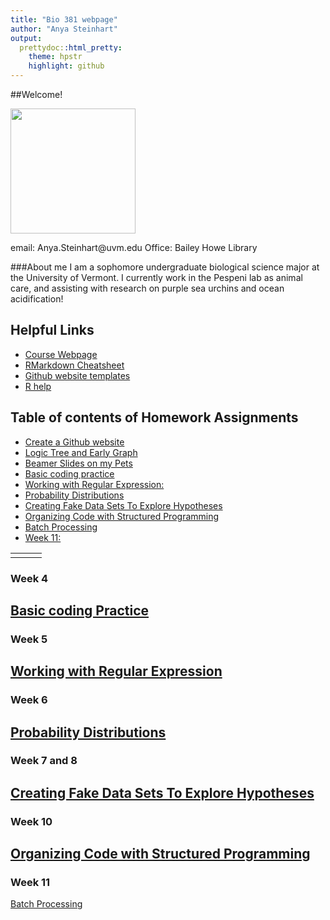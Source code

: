 ```yaml
---
title: "Bio 381 webpage"
author: "Anya Steinhart"
output:
  prettydoc::html_pretty:
    theme: hpstr
    highlight: github
---
```


##Welcome!

<img src="IMG_2069.jpg" width="200" height="200" />

email: Anya.Steinhart@uvm.edu
Office: Bailey Howe Library 


###About me 
I am a sophomore undergraduate biological science major at the University of Vermont. I currently work in the Pespeni lab as animal care, and assisting with research on purple sea urchins and ocean acidification! 

## Helpful Links   
* [Course Webpage](https://gotellilab.github.io/Bio381/)   
* [RMarkdown Cheatsheet](https://www.rstudio.com/wp-content/uploads/2015/02/rmarkdown-cheatsheet.pdf)   
* [Github website templates](https://github.com/jekyll/jekyll/wiki/Themes)   
* [R help](http://stackoverflow.com/questions/tagged/r)   

## Table of contents of Homework Assignments    
* [Create a Github website](https://anyasteinhart9898.github.io/BIOL-381/)
* [Logic Tree and Early Graph](Early Graph.html)
* [Beamer Slides on my Pets](deadpetz.pdf)
* [Basic coding practice](Homework_4.html)
* [Working with Regular Expression: ](Homework_5_.html)
* [Probability Distributions](homework6.html) 
* [Creating Fake Data Sets To Explore Hypotheses ](hw_7.html)
* [Organizing Code with Structured Programming](Homework9.html)   
* [Batch Processing ](Homework10.html)
* [Week 11: ](#id-section11)

------
<div id='#id-section2'/>
### Week 2 
[Logic Tree and Early Graph](Early Graph.html)
------
<div id='#id-section3'/>
### Week 3
[Beamer Slides on my Cats](deadpetz.pdf)
-----
<div id='#id-section4'/>
### Week 4
[Basic coding Practice](Homework_4.html)
---
<div id='#id-section5'/>
### Week 5
[Working with Regular Expression](Homework_5_.html)
---
<div id='#id-section6'/>
### Week 6
[Probability Distributions](homework6.html)
---
<div id='#id-section7'/>
### Week 7 and 8 
[Creating Fake Data Sets To Explore Hypotheses](hw_7.html)
---
<div id='#id-section9'/>
### Week 10
[Organizing Code with Structured Programming](Homework9.html)
---
<div id='#id-section10'/>
### Week 11
[Batch Processing](Homework10.html)